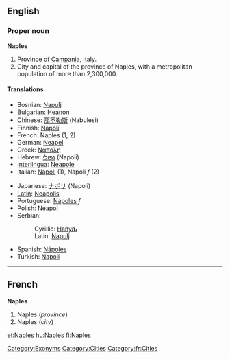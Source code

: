 ==English==
{{wikipedia}}
===Proper noun===
'''Naples'''
#Province of [[Campania]], [[Italy]].
#City and capital of the province of Naples, with a metropolitan population of more than 2,300,000.

====Translations====
{{top}}
*Bosnian: [[Napulj]] {{m}}
*Bulgarian: [[Неапол]]
*Chinese: [[那不勒斯]] (Nabulesi)
*Finnish: [[Napoli]]
*French: Naples (1, 2)
*German: [[Neapel]] 
*Greek: [[Νάπολη]]
*Hebrew: [[נפולי]] (Napoli)
*[[Interlingua]]: [[Neapole]]
*Italian: [[Napoli]] (1), Napoli ''f'' (2)
{{mid}}
*Japanese: [[ナポリ]] (Napoli)
*[[Latin]]: [[Neapolis]]
*Portuguese: [[Nápoles]] ''f''
*Polish: [[Neapol]]
*Serbian:
*:Cyrillic: [[Напуљ]] {{m}}
*:Latin: [[Napulj#Serbian|Napulj]] {{m}}
*Spanish: [[Nápoles]]
*Turkish: [[Napoli]]
{{bottom}}

[[Category:Exonyms]]
[[Category:Cities]]
[[Category:fr:Cities]]
----

==French==
'''Naples'''

#Naples (''province'')
#Naples (''city'')

[[et:Naples]]
[[hu:Naples]]
[[fi:Naples]]